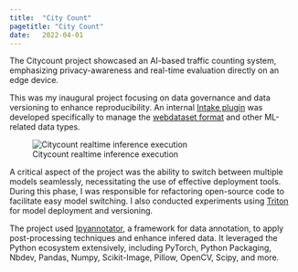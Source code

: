 ```yaml
---
title:  "City Count"
pagetitle: "City Count"
date:   2022-04-01
---
```


The Citycount project showcased an AI-based traffic counting system, emphasizing privacy-awareness 
and real-time evaluation directly on an edge device.

This was my inaugural project focusing on data governance and data versioning to enhance reproducibility. 
An internal [Intake plugin](https://github.com/intake/intake) was developed specifically to manage the 
[webdataset format](https://github.com/webdataset/webdataset) and other ML-related data types.

![Citycount realtime inference execution](cc_mot_small.gif)

A critical aspect of the project was the ability to switch between multiple models seamlessly, 
necessitating the use of effective deployment tools. During this phase, I was responsible for 
refactoring open-source code to facilitate easy model switching. I also conducted experiments 
using [Triton](https://docs.nvidia.com/deeplearning/triton-inference-server/user-guide/docs/user_guide/architecture.html) 
for model deployment and versioning.

The project used [Ipyannotator](https://github.com/palaimon/ipyannotator), a framework for data annotation, to apply 
post-processing techniques and enhance infered data. It leveraged the Python ecosystem extensively, 
including PyTorch, Python Packaging, Nbdev, Pandas, Numpy, Scikit-Image, Pillow, OpenCV, Scipy, and more.
